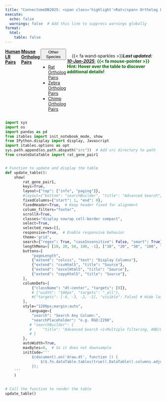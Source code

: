 ```yaml
---
title: "ConnectomeDB2025: <span class='highlight'>Rat</span> Ortholog LR Pairs"
execute:
  echo: false
  warnings: false  # Add this line to suppress warnings globally
format:
  html:
    table: false
---
```


<div style="display: flex; justify-content: flex-start; align-items: left; flex-wrap: nowrap; margin-right: 5px; gap: 3px;">

[**Human LR Pairs**](database.qmd){.btn .btn-outline-primary .btn role="button" data-toggle="tooltip" title="Here's a tooltip" target="_blank"} [**Mouse Ortholog Pairs**](database-mouseOrth.qmd){.btn .btn-outline-primary .btn role="button" data-toggle="tooltip" title="Here's a tooltip" target="_blank"} <div class="btn-group" role="group">
  <button type="button" class="btn btn-outline-primary dropdown-toggle" data-bs-toggle="dropdown" aria-expanded="false">
    Other Species
  </button>
  <ul class="dropdown-menu">
    <li><a class="dropdown-item" href="#" aria-disabled="true">Rat Ortholog Pairs</a></li>
    <li><a class="dropdown-item" href="database-zebrafishOrth.qmd" target="_blank" aria-disabled="false">Zebra Ortholog Pairs</a></li>
    <li><a class="dropdown-item" href="database-chimpOrth.qmd" target="_blank" aria-disabled="false">Chimp Ortholog Pairs</a></li>
  </ul>
</div> &nbsp;&nbsp;&nbsp; {{< fa wand-sparkles >}}***Last updated: [10-Jan-2025](about.qmd)***; <span style="color: darkgreen;">**{{< fa mouse-pointer >}} Hint: Hover over the table to discover additional details!**</span>
</div>

```python
import sys
import os
import pandas as pd
from itables import init_notebook_mode, show
from IPython.display import display, Javascript
import itables.options as opt
sys.path.append(os.path.abspath("src"))  # Add src directory to path
from createDataTable import rat_gene_pair1


# Function to update and display the table
def update_table():
    show(
        rat_gene_pair1,
        keys=True,
        layout={"top": ["info", "paging"]},
        #layout={"bottom": "searchBuilder", "title": "Advanced Search"},
        fixedColumns={"start": 1, "end": 0},
        fixedHeader=True,  # Keep header fixed for alignment
        column_filters="footer", 
        scrollX=True,
        classes="display nowrap cell-border compact",
        select=True,
        selected_rows=[],
        responsive=True,  # Enable responsive behavior
        theme='grid',
        search={"regex": True, "caseInsensitive": False, "smart": True},
        lengthMenu=[ [10, 20, 50, 100, -1], ["10", "20", "50", "100", "All"] ],
        buttons=[
            "pageLength",  
            {"extend": "colvis", "text": "Display Columns"},
            {"extend": "csvHtml5", "title": "Source"},
            {"extend": "excelHtml5", "title": "Source"},
            {"extend": "copyHtml5", "title": "Source"},
        ],
        columnDefs=[
            {"className": "dt-center", "targets": [9]}, 
            # {"width": "100px", "targets": "_all"},
            #{"targets": [-4, -3, -2, -1], "visible": False} # Hide last 4 columns by default
        ],
        style="1200px;margin:auto",
           language={
            "search": "Search Any Column:",
            "searchPlaceholder": "e.g. RGD:2298",
           # "searchBuilder": {
           #     "title": "Advanced Search <i>Multiple filtering, AND/OR condition</i>" 
           # }
        }, 
        autoWidth=True,
        maxBytes=0,  # So it does not downsample
        initCode='''
            $(document).on('draw.dt', function () {
                $($.fn.dataTable.tables(true)).DataTable().columns.adjust();
            });
    '''
    )
      

# Call the function to render the table
update_table()
```

